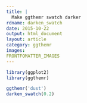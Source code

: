 ```yaml
---
title: |
  Make ggthemr swatch darker
rdname: darken_swatch
date: 2015-10-22
output: html_document
layout: article
category: ggthemr
images:
FRONTFOMATTER_IMAGES
---
```


```r
library(ggplot2)
library(ggthemr)
```

```r
ggthemr('dust')
darken_swatch(0.2)



```